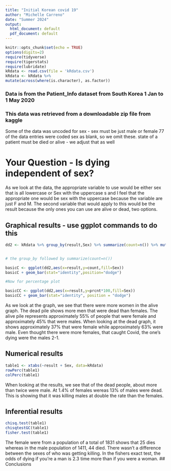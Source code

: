 ```yaml
---
title: "Initial Korean covid 19"
author: "Michelle Carreno"
date: "Summer 2024"
output:
  html_document: default
  pdf_document: default
---
```


```r
knitr::opts_chunk$set(echo = TRUE)
options(digits=2)
require(tidyverse)
require(tigerstats)
require(lubridate)
kRdata <- read.csv(file = 'kRdata.csv')
kRdata <- kRdata %>%
mutate(across(where(is.character), as.factor))

```
### Data is from the Patient_Info dataset from South Korea 1 Jan to 1 May 2020
### This data was retrieved from a downloadable zip file from kaggle

Some of the data was uncoded for sex - sex must be just male or female
77 of the data entries were coded sex  as blank, so we omit these.
state of a patient must be died or alive - we adjust that as well   
  
# Your Question - Is dying independent of sex?

As we look at the data, the appropriate variable to use would be either sex that is all lowercase or Sex with the uppercase s and I feel that the appropriate one would be sex with the uppercase because the variable are just F and M. The second variable that would apply to this would be the result because the only ones you can use are alive or dead, two options.




## Graphical results - use ggplot commands to do this  

```r
dd2 <- kRdata %>% group_by(result,Sex) %>% summarize(count=n()) %>% mutate(prcnt=count/sum(count))


# the group_by followed by summarize(count=n())

basicC <- ggplot(dd2,aes(x=result,y=count,fill=Sex))
basicC + geom_bar(stat="identity",position="dodge")

#Now for percentage plot

basicCC <- ggplot(dd2,aes(x=result,y=prcnt*100,fill=Sex)) 
basicCC + geom_bar(stat="identity", position = "dodge")
```

  As we look at the graph, we see that there were more women in the alive graph. The dead pile shows more men that were dead than females. The alive pile represents approximately 55% of people that were female and approximately 45% that were males. When looking at the dead graph, it shows approximately 37%  that were female while approximately 63% were male. Even thought there were more females, that caught Covid, the one's dying were the males 2-1. 

## Numerical results

```r
table1 <- xtabs(~result + Sex, data=kRdata)
rowPerc(table1)
colPerc(table1)
```

 When looking at the results, we see that of the dead people, about more than twice were male. At 1.4% of females wereas 13% of males were dead. This is showing that it was killing males at double the rate than the females. 

## Inferential results 

```r
chisq.test(table1)
chisqtestGC(table1)
fisher.test(table1)
```

The female were from a population of a total of 1831 shows that 25 dies whereas in the male population of 1411, 44 died. There wasn't a difference between the sexes of who was getting killing. In the fishers exact test, the odds of dying if you're a man is 2.3 time more than if you were a woman. 
## Conclusions

